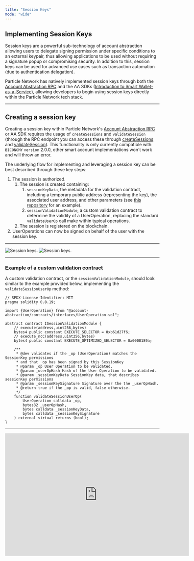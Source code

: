 ```yaml
---
title: "Session Keys"
mode: "wide"
---
```


## Implementing Session Keys

Session keys are a powerful sub-technology of account abstraction allowing users to delegate signing permission under specific conditions to an external keypair, thus allowing applications to be used without requiring a signature popup or compromising security. In addition to this, session keys can be used for advanced use cases such as transaction automation (due to authentication delegation). 

Particle Network has natively implemented session keys through both the [Account Abstraction RPC](/api/aa/rpc/getsmartaccount) and the AA SDKs ([Introduction to Smart Wallet-as-a-Service](/api/aa/introduction)), allowing developers to begin using session keys directly within the Particle Network tech stack.

***

## Creating a session key

Creating a session key within Particle Network's [Account Abstraction RPC](/api/aa/rpc/getsmartaccount) or AA SDK requires the usage of `createSessions` and `validateSession` (through the RPC endpoint you can access these through [createSessions](/api/aa/rpc/createsessions) and [validateSession](/api/aa/rpc/validatesession)). This functionality is only currently compatible with `BICONOMY` `version` 2.0.0, other smart account implementations won't work and will throw an error.

The underlying flow for implementing and leveraging a session key can be best described through these key steps:

1. The session is authorized.
   1. The session is created containing:
      1. `sessionKeyData`, the metadata for the validation contract, including a temporary public address (representing the key), the associated user address, and other parameters (see [this repository](https://github.com/TABASCOatw/particle-session-key-demo/blob/main/src/App.tsx) for an example).
      2. `sessionValidationModule`, a custom validation contract to determine the validity of a UserOperation, replacing the standard `validateUserOp` call make within typical operations.
   2. The session is registered on the blockchain.
2. UserOperations can now be signed on behalf of the user with the session key.

***

<img
  className="block dark:hidden"
  src="/resources/integrations/aa/images/keys.png"
  alt="Session keys."
/>
<img
  className="hidden dark:block"
  src="/resources/integrations/aa/images/keys.png"
  alt="Session keys."
/>

***

### Example of a custom validation contract

A custom validation contract, or the `sessionValidationModule`, should look similar to the example provided below, implementing the `validateSessionUserOp` method:

```solidity Solidity
// SPDX-License-Identifier: MIT
pragma solidity 0.8.19;

import {UserOperation} from "@account-abstraction/contracts/interfaces/UserOperation.sol";

abstract contract ISessionValidationModule {
    // execute(address,uint256,bytes)
    bytes4 public constant EXECUTE_SELECTOR = 0xb61d27f6;
    // execute_ncC(address,uint256,bytes)
    bytes4 public constant EXECUTE_OPTIMIZED_SELECTOR = 0x0000189a;

    /**
     * @dev validates if the _op (UserOperation) matches the SessionKey permissions
     * and that _op has been signed by this SessionKey
     * @param _op User Operation to be validated.
     * @param _userOpHash Hash of the User Operation to be validated.
     * @param _sessionKeyData SessionKey data, that describes sessionKey permissions
     * @param _sessionKeySignature Signature over the the _userOpHash.
     * @return true if the _op is valid, false otherwise.
     */
    function validateSessionUserOp(
        UserOperation calldata _op,
        bytes32 _userOpHash,
        bytes calldata _sessionKeyData,
        bytes calldata _sessionKeySignature
    ) external virtual returns (bool);
}
```

***

<Frame caption="Watch the full walkthrough tutorial for leveraging session keys with Particle's AA SDK.">
<iframe 
width="600"
height="400" 
src="https://www.youtube.com/embed/euOahfA4Vec" 
title="Session Keys in Particle Smart Wallet as a Service: A Technical Deep Dive" 
alt="Session Keys in Particle Smart Wallet as a Service: A Technical Deep Dive"
frameborder="0"
allow="accelerometer; autoplay; clipboard-write; encrypted-media; gyroscope; picture-in-picture"
allowfullscreen
></iframe>
</Frame>
